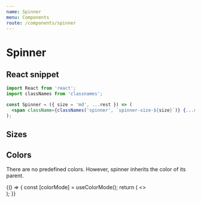 ```yaml
---
name: Spinner
menu: Components
route: /components/spinner
---
```


# Spinner


## React snippet

```jsx
import React from 'react';
import classNames from 'classnames';

const Spinner = ({ size = 'md', ...rest }) => (
  <span className={classNames('spinner', `spinner-size-${size}`)} {...rest} />
);
```

## Sizes

<Playground>
  <div className="mb-4">
    <Spinner size="sm" />
  </div>
  <div className="mb-4">
    <Spinner size="md" />
  </div>
  <Spinner size="lg" />
</Playground>

## Colors

There are no predefined colors. However, spinner inherits the color of its parent.

<Playground>
  {() => {
    const [colorMode] = useColorMode();
    return (
      <>
        <div className="mb-4">
          <span className={`${colorMode}:text-primary-500`}>
            <Spinner />
          </span>
        </div>
        <div className="mb-4">
          <span className={`${colorMode}:text-success-500`}>
            <Spinner />
          </span>
        </div>
        <span className={`${colorMode}:text-danger-500`}>
          <Spinner />
        </span>
      </>
    );
  }}
</Playground>
